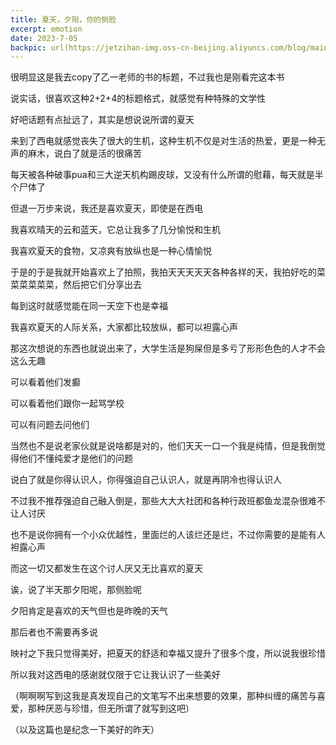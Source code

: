 ```yaml
---
title: 夏天，夕阳，你的侧脸
excerpt: emotion
date: 2023-7-05
backpic: url(https://jetzihan-img.oss-cn-beijing.aliyuncs.com/blog/mainpageBk.png)
---
```


很明显这是我去copy了乙一老师的书的标题，不过我也是刚看完这本书


说实话，很喜欢这种2+2+4的标题格式，就感觉有种特殊的文学性


好吧话题有点扯远了，其实是想说说所谓的夏天


来到了西电就感觉丧失了很大的生机，这种生机不仅是对生活的热爱，更是一种无声的麻木，说白了就是活的很痛苦


每天被各种破事pua和三大逆天机构踢皮球，又没有什么所谓的慰藉，每天就是半个尸体了


但退一万步来说，我还是喜欢夏天，即使是在西电


我喜欢晴天的云和蓝天，它总让我多了几分愉悦和生机


我喜欢夏天的食物，又凉爽有放纵也是一种心情愉悦


于是的于是我就开始喜欢上了拍照，我拍天天天天天各种各样的天，我拍好吃的菜菜菜菜菜菜，然后把它们分享出去


每到这时就感觉能在同一天空下也是幸福


我喜欢夏天的人际关系，大家都比较放纵，都可以袒露心声


那这次想说的东西也就说出来了，大学生活是狗屎但是多亏了形形色色的人才不会这么无趣


可以看着他们发癫


可以看着他们跟你一起骂学校


可以有问题去问他们


当然也不是说老家伙就是说啥都是对的，他们天天一口一个我是纯情，但是我倒觉得他们不懂纯爱才是他们的问题


说白了就是你得认识人，你得强迫自己认识人，就是再阴冷也得认识人


不过我不推荐强迫自己融入倒是，那些大大大社团和各种行政班都鱼龙混杂很难不让人讨厌


也不是说你拥有一个小众优越性，里面烂的人该烂还是烂，不过你需要的是能有人袒露心声


而这一切又都发生在这个讨人厌又无比喜欢的夏天


诶，说了半天那夕阳呢，那侧脸呢


夕阳肯定是喜欢的天气但也是昨晚的天气


那后者也不需要再多说


映衬之下我只觉得美好，把夏天的舒适和幸福又提升了很多个度，所以说我很珍惜


所以我对这西电的感谢就仅限于它让我认识了一些美好


（啊啊啊写到这我是真发现自己的文笔写不出来想要的效果，那种纠缠的痛苦与喜爱，那种厌恶与珍惜，但无所谓了就写到这吧）


（以及这篇也是纪念一下美好的昨天）
